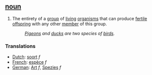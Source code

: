 == [[noun]] ==

# The entirety of a [[group]] of [[living]] [[organism]]s that can produce [[fertile]] [[offspring]] with any other [[member]] of this group.
#:''[[Pigeon]]s and [[duck]]s are two species of [[bird]]s.''

===Translations===
*[[Dutch]]: [[soort]] ''f''
*[[French]]: [[espèce]] ''f''
*[[German]]: [[Art]] ''f'', [[Spezies]] ''f''